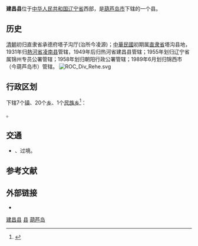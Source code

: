 {{otheruses|subject=中国辽宁省葫芦岛市下辖的一个县}}
{{Infobox China County
| county = 建昌县
| usedname = 
| nameorigin = 
| Photo = 
| Photoname = 
| map = ChinaHuludaoJianchang.png
| map_caption = 建昌县在葫芦岛市的位置
| Pinyin =  Jiànchāng Xiàn
| Belong = [[辽宁省|辽宁省]][[葫芦岛市|葫芦岛市]]
| Types = [[县|县]]
| admincode = 211422 
| founded = 
| seat = 建昌镇人民路25号
| officerTitle = 县委书记
| officer = 闫庆礼
| officerTitle2 = 
| officer2 = 
| division = 28
| town = 7
| township = 21
| subdistrict = 
| dialect =北京官话-朝峰片 
| post code = 125300
| phone code = 0429
| coordinate = 
| area = 3161平方千米
| area land = 
| area water = 
| census yr = 
| pop = 65万(2011年)
| density =  
| GDP = 
| GDP_as_of = 
| GDPPC = 
| carlicense = 辽P
| web = www.lnjc.gov.cn
| web_title = 建昌县政府网
}}

'''建昌县'''位于[[中华人民共和国|中华人民共和国]][[辽宁省|辽宁省]]西部，是[[葫芦岛市|葫芦岛市]]下辖的一个县。

== 历史 ==
[[清朝|清朝]]初归直隶省承德府塔子沟厅(治所今凌源)；[[中華民國|中華民國]]初期属[[直隶省|直隶省]]塔沟县地，1931年归[[熱河省_(中華民國)|熱河省]][[凌南县|凌南县]]管辖，1949年后归热河省建昌县管辖；1955年划归辽宁省属锦州专员公署管辖；1958年划归朝阳行政公署管辖；1989年6月划归锦西市（今葫芦岛市）管辖。
[[File:ROC_Div_Rehe.svg|thumb]]

== 行政区划 ==
{{PAGENAMEBASE}}下辖7个[[行政建制镇|镇]]、20个[[乡_(中华人民共和国)|乡]]、1个[[民族乡|民族乡]]<ref>{{PRC admin/ref sgc|21/14/22}}</ref>：

{{PRC admin/children|21/14/22}}。

== 交通 ==
* {{中国国道名|230}}、{{中国国道名|306}}过境。

== 参考文献 ==
{{reflist}}

== 外部链接 ==
* {{Official website|http://www.lnjc.gov.cn/|name=建昌县人民政府}}

{{建昌县行政区划}}
{{葫芦岛市行政区划}}
{{辽宁行政区划}}

[[Category:建昌县|]]
[[Category:葫芦岛区县市|县]]
[[Category:辽宁省县份|葫芦岛]]
